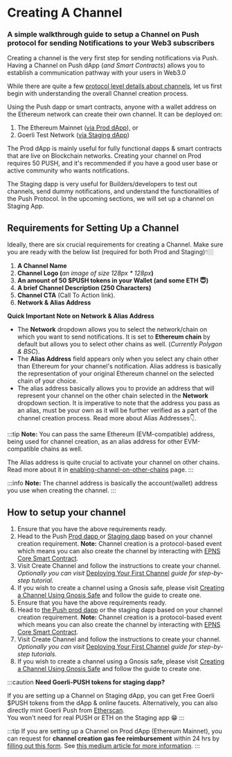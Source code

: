 
# Creating A Channel

### A simple walkthrough guide to setup a Channel on Push protocol for sending Notifications to your Web3 subscribers

Creating a channel is the very first step for sending notifications via Push. Having a Channel on Push dApp (_and Smart Contracts_) allows you to establish a communication pathway with your users in Web3.0

While there are quite a few [protocol level details about channels](../../developer-tooling/push-smart-contracts/epns-core-contract/channel-creation-process-on-smart-contract.md), let us first begin with understanding the overall Channel creation process.

Using the Push dapp or smart contracts, anyone with a wallet address on the Ethereum network can create their own channel. It can be deployed on:

1. The Ethereum Mainnet ([via Prod dApp](http://app.push.org/)), or
2. Goerli Test Network ([via Staging dApp](https://staging.push.org/))

The Prod dApp is mainly useful for fully functional dapps & smart contracts that are live on Blockchain networks. Creating your channel on Prod requires 50 PUSH, and it's recommended if you have a good user base or active community who wants notifications.

The Staging dapp is very useful for Builders/developers to test out channels, send dummy notifications, and understand the functionalities of the Push Protocol. In the upcoming sections, we will set up a channel on Staging App.

## Requirements for Setting Up a Channel

Ideally, there are six crucial requirements for creating a Channel. Make sure you are ready with the below list (required for both Prod and Staging)👇🏼

1. **A Channel Name**
2. **Channel Logo (**_an image of size 128px \* 128px_**)**
3. **An amount of 50 $PUSH tokens in your Wallet (**and some ETH :innocent:**)**
4. **A brief Channel Description (**250 Characters**)**
5. **Channel CTA** (Call To Action link).
6. **Network & Alias Address**

**Quick Important Note on Network & Alias Address**

* The **Network** dropdown allows you to select the network/chain on which you want to send notifications. It is set to **Ethereum chain** by default but allows you to select other chains as well. (_Currently Polygon & BSC_).
* The **Alias Address** field appears only when you select any chain other than Ethereum for your channel's notification. Alias address is basically the representation of your original Ethereum channel on the selected chain of your choice.
* The alias address basically allows you to provide an address that will represent your channel on the other chain selected in the **Network** dropdown section. It is imperative to note that the address you pass as an alias, must be your own as it will be further verified as a part of the channel creation process. Read more about Alias Addresses👇.

<CustomLinkCard text='What is a Channel Alias' link='../../CONCEPTS/what-are-channels/what-is-a-channel-alias' />

:::tip
**Note:** You can pass the same Ethereum (EVM-compatible) address, being used for channel creation, as an alias address for other EVM-compatible chains as well.

The Alias address is quite crucial to activate your channel on other chains. Read more about it in [enabling-channel-on-other-chains](enabling-channel-on-other-chains/ "mention") page.
:::

:::info
**Note:** The channel address is basically the account(wallet) address you use when creating the channel.
:::

## How to setup your channel

1. Ensure that you have the above requirements ready.
2. Head to the Push [Prod dapp ](https://app.push.org/#/channels)or [Staging dapp](https://staging.push.org/#/channels) based on your channel creation requirement. **Note:** Channel creation is a protocol-based event which means you can also create the channel by interacting with [EPNS Core Smart Contract](../../developer-tooling/push-smart-contracts/epns-core-contract/channel-creation-process-on-smart-contract.md).
3. Visit Create Channel and follow the instructions to create your channel. _Optionally you can visit_ [Deploying Your First Channel](./channel-creation-guides/deploying-your-first-channel.md "mention") _guide for step-by-step tutorial._
4. If you wish to create a channel using a Gnosis safe, please visit [Creating a Channel Using Gnosis Safe](channel-creation-guides/creating-a-channel-using-gnosis-safe.md "mention") and follow the guide to create one.
5. Ensure that you have the above requirements ready.
6. Head to [the Push prod dapp](http://app.push.org/) or the staging dapp based on your channel creation requirement. **Note:** Channel creation is a protocol-based event which means you can also create the channel by interacting with [EPNS Core Smart Contract](../../developer-tooling/push-smart-contracts/epns-core-contract/channel-creation-process-on-smart-contract.md).
7. Visit Create Channel and follow the instructions to create your channel. _Optionally you can visit_  [Deploying Your First Channel](./channel-creation-guides/deploying-your-first-channel.md "mention") _guide for step-by-step tutorials._
8. If you wish to create a channel using a Gnosis safe, please visit [Creating a Channel Using Gnosis Safe](channel-creation-guides/creating-a-channel-using-gnosis-safe.md "mention") and follow the guide to create one.

:::caution
**Need Goerli-PUSH tokens for staging dapp?**

If you are setting up a Channel on Staging dApp, you can get Free Goerli $PUSH tokens from the dApp & online faucets. Alternatively, you can also directly mint Goerli Push from [Etherscan](https://goerli.etherscan.io/address/0x2b9bE9259a4F5Ba6344c1b1c07911539642a2D33).\
You won't need for real PUSH or ETH on the Staging app 😁
:::

:::tip
If you are setting up a Channel on Prod dApp (Ethereum Mainnet), you can request for **channel creation gas fee reimbursement** within 24 hrs by [filling out this form](https://docs.google.com/forms/d/e/1FAIpQLScNQ2\_mACRQgyIPsr47woE69\_FOds8aLIGupT20QIEUMfgnQw/viewform). See [this medium article for more information](https://medium.com/ethereum-push-notification-service/calling-all-hobbyist-dev-channel-creation-gas-fee-is-now-refundable-6631ccd01baf).
:::

